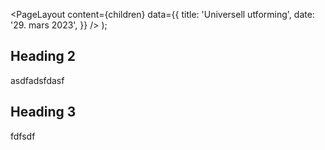 
<Meta
  title='Universell utforming'
  description='Beskrivelse'
/>

  <PageLayout
    content={children}
    data={{
      title: 'Universell utforming',
      date: '29. mars 2023',
    }}
  />
);

## Heading 2

asdfadsfdasf

## Heading 3

fdfsdf
